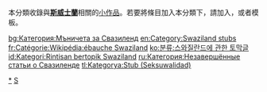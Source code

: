{{Catnav|頁面分類|地理|国家|非洲国家|斯威士蘭}}
{{hiddencat}}
{{WPSS-cat}}
本分類收錄與'''[[斯威士蘭|斯威士蘭]]'''相關的[[Wikipedia:小作品|小作品]]。若要將條目加入本分類下，請加入'''{{tl|Swaziland-stub}}'''，或者'''{{tl|斯威士蘭小作品}}'''模板。

[[Category:斯威士蘭|*]]
[[Category:非洲小作品|S]]

[[bg:Категория:Мъничета_за_Свазиленд|bg:Категория:Мъничета за Свазиленд]]
[[en:Category:Swaziland_stubs|en:Category:Swaziland stubs]]
[[fr:Catégorie:Wikipédia:ébauche_Swaziland|fr:Catégorie:Wikipédia:ébauche Swaziland]]
[[ko:분류:스와질란드에_관한_토막글|ko:분류:스와질란드에 관한 토막글]]
[[id:Kategori:Rintisan_bertopik_Swaziland|id:Kategori:Rintisan bertopik Swaziland]]
[[ru:Категория:Незавершённые_статьи_о_Свазиленде|ru:Категория:Незавершённые статьи о Свазиленде]]
[[tl:Kategorya:Stub_(Seksuwalidad)|tl:Kategorya:Stub (Seksuwalidad)]]